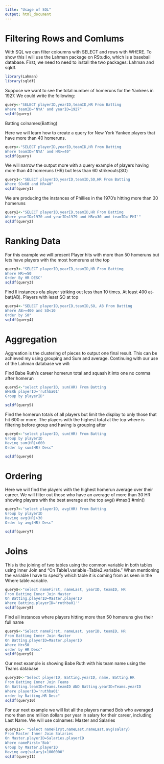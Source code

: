 ```yaml
---
title: "Usage of SQL"
output: html_document
---
```


# Filtering Rows and Comlums 

With SQL we can filter coloumns with SELECT and rows with WHERE. To show this I will use the Lahman package on RStudio, which is a baseball database. First, we need to need to install the two packages: Lahman and sqldf. 


```r
library(Lahman)
library(sqldf)
```

Suppose we want to see the total number of homeruns for the Yankees in 1927. We could write the following:

```r
query<-"SELECT playerID,yearID,teamID,HR From Batting
Where teamID='NYA' and yearID=1927"
sqldf(query)
```

Batting
colnames(Batting)

Here we will learn how to create a query for New York Yankee players that have more than 40 homeruns.

```r
query<-"SELECT playerID,yearID,teamID,HR From Batting
Where teamID='NYA' and HR>=40"
sqldf(query)
```

We will narrow the output more with a query example of players having more than 40 homeruns (HR) but less than 60 strikeouts(SO)

```r
query1<-"SELECT playerID,yearID,teamID,SO,HR From Batting
Where SO<60 and HR>40"
sqldf(query1)
```

We are producing the instances of Phillies in the 1970's hitting more than 30 homeruns

```r
query2<-"SELECT playerID,yearID,teamID,HR From Batting
Where yearID>1970 and yearID<1979 and HR>=30 and teamID='PHI'"
sqldf(query2)
```

# Ranking Data 

For this example we will present
Player hits with more than 50 homeruns but lets have players with the most homeruns at the top 

```r
query3<-"SELECT playerID,yearID,teamID,HR From Batting
Where HR>=50
Order By HR DESC"
sqldf(query3)
```

Find ll instances ofa player striking out less than 10 times. At least 400 at-bat(AB). Players with least SO at top

```r
query4<-"SELECT playerID,yearID,teamID,SO, AB From Batting
Where AB>=400 and SO<10
Order by SO"
sqldf(query4)
```

# Aggregation

Aggreation is the clustering of pieces to output one final result. This can be achieved my using grouping and Sum and average. Continuing with our use of the Lahman database we will:

Find Babe Ruth's career homerun total and squash it into one
no comma after homerun
```r
query5<-"select playerID, sum(HR) From Batting
WHERE playerID='ruthba01'
Group by playerID"

sqldf(query5)
```

Find the homerun totals of all players but limit the display to only those that hit 600 or 
more. The players with the highest total at the top
where is filtering before group and having is grouping after
```r
query6<-"select playerID, sum(HR) From Batting
Group by playerID
Having sum(HR)>600
Order by sum(HR) Desc"

sqldf(query6)
```

# Ordering

Here we will find the players with the highest homerun average over their career.
We will filter out those who have an average of more than 30 HR showing players with the best 
average at the top
avg() #max() #min()
```r
query7<-"select playerID, avg(HR) From Batting
Group by playerID
Having avg(HR)>30
Order by avg(HR) Desc"

sqldf(query7)
```
# Joins
This is the joining of two tables using the common variable in both tables using Inner Join and "On Table1.variable=Table2.variable."  When mentioning the variable I have to specify which table it is coming from as seen in the Where table.variable.

```r
query8<-"select nameFirst, nameLast, yearID, teamID, HR 
From Batting Inner Join Master
On Batting.playerID=Master.playerID
Where Batting.playerID='ruthba01'"
sqldf(query8)
```

Find all instances where players hitting more than 50 homeruns give their full name
```r
query9<-"Select nameFirst, nameLast, yearID, teamID, HR 
From Batting Inner Join Master
On Batting.playerID=Master.playerID
Where Hr>50
order by HR Desc"
sqldf(query9)
```

Our next example is showing Babe Ruth with his team name using the Teams database

```r
query10<-"Select playerID, Batting.yearID, name, Batting.HR 
From Batting Inner Join Teams 
On Batting.teamID=Teams.teamID AND Batting.yearID=Teams.yearID
Where playerID='ruthba01'
order by Batting.HR Desc"
sqldf(query10)
```

For our next example we will list all the players named Bob who averaged more than one million dollars per year in salary for their career, including Last Name. 
We will use colnames: Master and Salaries

```r
query11<- "Select nameFirst,nameLast,nameLast,avg(salary) 
From Master Inner Join Salaries
On Master.playerID=Salaries.playerID
Where nameFirst='Bob'
Group by Master.playerID
Having avg(salary)>1000000"
sqldf(query11)
```